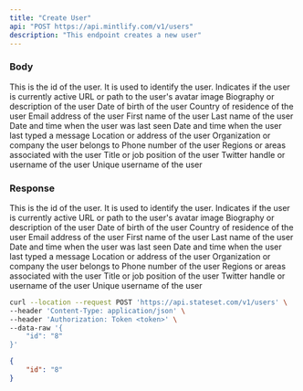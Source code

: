 ```yaml
---
title: "Create User"
api: "POST https://api.mintlify.com/v1/users"
description: "This endpoint creates a new user"
---
```


### Body

<ParamField body="id" type="string">
  This is the id of the user. It is used to identify the user.
</ParamField>

<ParamField body="active" type="boolean">
  Indicates if the user is currently active
</ParamField>

<ParamField body="avatar" type="string">
  URL or path to the user's avatar image
</ParamField>

<ParamField body="bio" type="string">
  Biography or description of the user
</ParamField>

<ParamField body="birthday" type="date">
  Date of birth of the user
</ParamField>

<ParamField body="country" type="string">
  Country of residence of the user
</ParamField>

<ParamField body="email" type="string">
  Email address of the user
</ParamField>

<ParamField body="firstName" type="string">
  First name of the user
</ParamField>

<ParamField body="lastName" type="string">
  Last name of the user
</ParamField>

<ParamField body="last_seen" type="date">
  Date and time when the user was last seen
</ParamField>

<ParamField body="last_typed" type="date">
  Date and time when the user last typed a message
</ParamField>

<ParamField body="location" type="string">
  Location or address of the user
</ParamField>

<ParamField body="organization" type="string">
  Organization or company the user belongs to
</ParamField>

<ParamField body="phone" type="string">
  Phone number of the user
</ParamField>

<ParamField body="regions" type="string">
  Regions or areas associated with the user
</ParamField>

<ParamField body="title" type="string">
  Title or job position of the user
</ParamField>

<ParamField body="twitter" type="string">
  Twitter handle or username of the user
</ParamField>

<ParamField body="username" type="string">
  Unique username of the user
</ParamField>



### Response

<ResponseField name="id" type="string">
  This is the id of the user. It is used to identify the user.
</ResponseField>

<ResponseField name="active" type="boolean">
  Indicates if the user is currently active
</ResponseField>

<ResponseField name="avatar" type="string">
  URL or path to the user's avatar image
</ResponseField>

<ResponseField name="bio" type="string">
  Biography or description of the user
</ResponseField>

<ResponseField name="birthday" type="date">
  Date of birth of the user
</ResponseField>

<ResponseField name="country" type="string">
  Country of residence of the user
</ResponseField>

<ResponseField name="email" type="string">
  Email address of the user
</ResponseField>

<ResponseField name="firstName" type="string">
  First name of the user
</ResponseField>

<ResponseField name="lastName" type="string">
  Last name of the user
</ResponseField>

<ResponseField name="last_seen" type="date">
  Date and time when the user was last seen
</ResponseField>

<ResponseField name="last_typed" type="date">
  Date and time when the user last typed a message
</ResponseField>

<ResponseField name="location" type="string">
  Location or address of the user
</ResponseField>

<ResponseField name="organization" type="string">
  Organization or company the user belongs to
</ResponseField>

<ResponseField name="phone" type="string">
  Phone number of the user
</ResponseField>

<ResponseField name="regions" type="string">
  Regions or areas associated with the user
</ResponseField>

<ResponseField name="title" type="string">
  Title or job position of the user
</ResponseField>

<ResponseField name="twitter" type="string">
  Twitter handle or username of the user
</ResponseField>

<ResponseField name="username" type="string">
  Unique username of the user
</ResponseField>


<RequestExample>

```bash cURL
curl --location --request POST 'https://api.stateset.com/v1/users' \
--header 'Content-Type: application/json' \
--header 'Authorization: Token <token>' \
--data-raw '{
    "id": "8"
}'
```

</RequestExample>

<ResponseExample>

```json Response
{
    "id": "8"
}
```

</ResponseExample>
